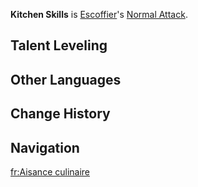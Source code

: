 {{Stub}}
{{Upcoming}}
{{Talent Infobox
|image         = Talent Kitchen Skills.png
|character     = Escoffier
|type          = Normal Attack
|info          = '''Normal Attack'''<br>Performs up to 3 consecutive spear strikes.<br><br>'''Charged Attack'''<br>Consumes a certain amount of Stamina to an upward thrust.
|scale_att1    = 
|utility1      = 
}}
'''Kitchen Skills''' is [[Escoffier]]'s [[Normal Attack]].
<!--
==Gameplay Notes==
*
-->
<!--
==Advanced Properties==
{{Advanced Properties}}
--><!--
==Preview==
{{Preview
|file1    = Kitchen Skills Normal Preview
|caption1 = Normal Attack

|file2    = Kitchen Skills Charged Preview
|caption2 = Charged Attack

|file3    = Kitchen Skills Plunge Preview
|caption3 = Plunging Attack
}}
--><!--
==Attribute Scaling==
{{Talent Scaling}}
-->
==Talent Leveling==
{{Talent Upgrade|Escoffier}}
<!--
==Voice-Overs==
{{Talent VO}}
-->
==Other Languages==
{{Other Languages
|en      = Kitchen Skills
|zhs     = 
|zhs_rm  = 
|zht     = 
|zht_rm  = 
|zh_tl   = 
|ja      = 
|ja_rm   = 
|ja_tl   = 
|ko      = 
|ko_rm   = 
|ko_tl   = 
|es      = 
|es_tl   = 
|fr      = 
|fr_tl   = 
|ru      = 
|ru_tl   = 
|th      = 
|th_rm   = 
|th_tl   = 
|vi      = 
|vi_tl   = 
|de      = 
|de_tl   = 
|id      = 
|id_tl   = 
|pt      = 
|pt_tl   = 
|tr      = 
|tr_tl   = 
|it      = 
|it_tl   = 
}}

==Change History==
{{Change History|5.6}}

==Navigation==
{{Talent Navbox|Escoffier}}

[[fr:Aisance culinaire]]